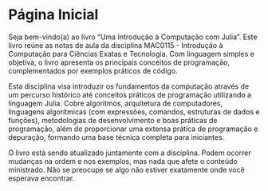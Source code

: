 # Página Inicial {.unnumbered}

Seja bem-vindo(a) ao livro "Uma Introdução à Computação com Julia". Este livro reúne as notas de aula da disciplina MAC0115 - Introdução à Computação para Ciências Exatas e Tecnologia. Com linguagem simples e objetiva, o livro apresenta os principais conceitos de programação, complementados por exemplos práticos de código.

Esta disciplina visa introduzir os fundamentos da computação através de um percurso histórico até conceitos práticos de programação utilizando a linguagem Julia. Cobre algoritmos, arquitetura de computadores, linguagens algorítmicas (com expressões, comandos, estruturas de dados e funções), metodologias de desenvolvimento e boas práticas de programação, além de proporcionar uma extensa prática de programação e depuração, formando uma base técnica completa para iniciantes.

O livro está sendo atualizado juntamente com a disciplina. Podem ocorrer mudanças na ordem e nos exemplos, mas nada que afete o conteúdo ministrado. Não se preocupe se algo não estiver exatamente onde você esperava encontrar.